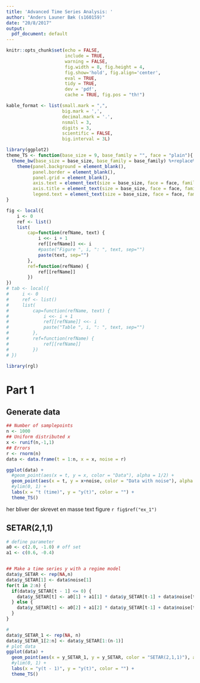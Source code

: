 ```yaml
---
title: 'Advanced Time Series Analysis: '
author: "Anders Launer Bæk (s160159)"
date: "20/8/2017"
output:
  pdf_document: default
---
```


```r
knitr::opts_chunk$set(echo = FALSE, 
                      include = TRUE,
                      warning = FALSE,
                      fig.width = 8, fig.height = 4,
                      fig.show='hold', fig.align='center',
                      eval = TRUE, 
                      tidy = TRUE, 
                      dev = 'pdf', 
                      cache = TRUE, fig.pos = "th!")

kable_format <- list(small.mark = ",",
                     big.mark = ',',
                     decimal.mark = '.',
                     nsmall = 3,
                     digits = 3,
                     scientific = FALSE,
                     big.interval = 3L)

library(ggplot2)
theme_TS <- function(base_size = 9, base_family = "", face = "plain"){
  theme_bw(base_size = base_size, base_family = base_family) %+replace%
    theme(panel.background = element_blank(), 
          panel.border = element_blank(),
          panel.grid = element_blank(),
          axis.text = element_text(size = base_size, face = face, family = base_family),
          axis.title = element_text(size = base_size, face = face, family = base_family),
          legend.text = element_text(size = base_size, face = face, family = base_family))
}

fig <- local({
    i <- 0
    ref <- list()
    list(
        cap=function(refName, text) {
            i <<- i + 1
            ref[[refName]] <<- i
            #paste("Figure ", i, ": ", text, sep="")
            paste(text, sep="")
        },
        ref=function(refName) {
            ref[[refName]]
        })
})
# tab <- local({
#     i <- 0
#     ref <- list()
#     list(
#         cap=function(refName, text) {
#             i <<- i + 1
#             ref[[refName]] <<- i
#             paste("Table ", i, ": ", text, sep="")
#         },
#         ref=function(refName) {
#             ref[[refName]]
#         })
# })

library(rgl)
```

# Part 1
## Generate data

\begin{equation}
sa
\label{eq_1_1}
\end{equation}

```r
## Number of samplepoints
n <- 1000
## Uniform distributed x
x <- runif(n,-1,1)
## Errors
r <- rnorm(n)
data <- data.frame(t = 1:n, x = x, noise = r)

ggplot(data) +
  #geom_point(aes(x = t, y = x, color = "Data"), alpha = 1/2) +
  geom_point(aes(x = t, y = x+noise, color = "Data with noise"), alpha = 1/2) +
  #ylim(0, 1) +
  labs(x = "t (time)", y = "y(t)", color = "") + 
  theme_TS()


```

 her bliver der skrevet en masse text
 figure `r fig$ref("ex_1")`
 
## SETAR(2,1,1)
```r

# define parameter
a0 <- c(2.0, -1.0) # off set
a1 <- c(0.6, -0.4)


## Make a time series y with a regime model
data$y_SETAR <- rep(NA,n)
data$y_SETAR[1] <- data$noise[1]
for(t in 2:n) {
  if(data$y_SETAR[t - 1] <= 0) {
    data$y_SETAR[t] <- a0[1] + a1[1] * data$y_SETAR[t-1] + data$noise[t]
  } else {
    data$y_SETAR[t] <- a0[2] + a1[2] * data$y_SETAR[t-1] + data$noise[t]
  }
}

# 
data$y_SETAR_1 <- rep(NA, n)
data$y_SETAR_1[2:n] <- data$y_SETAR[1:(n-1)]
# plot data
ggplot(data) +
  geom_point(aes(x = y_SETAR_1, y = y_SETAR, color = "SETAR(2,1,1)"), alpha = 1/2) +
  #ylim(0, 1) +
  labs(x = "y(t - 1)", y = "y(t)", color = "") + 
  theme_TS()

```

